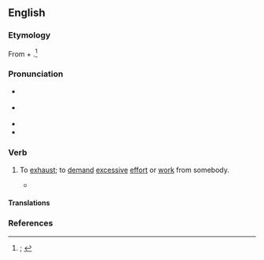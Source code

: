 ==English==
{{was wotd|2019|December|23}}

===Etymology===
From {{m|en|run}} + {{m|en|ragged|t=exhausted, tired, run down}}.<ref>{{R:OED Online|entry=ragged|pos=''adj.{{sup|1}}''|noformat=yes|id=157450|date=June 2008|nodot=yes}}; {{R:Lexico|pos=phrase}}</ref>

===Pronunciation===
* {{a|RP}} {{IPA|en|/ˈɹʌn ˌsʌmwʌn ˈɹæɡɪd/}}
* {{a|RP}} {{IPA|en|/ˈɹʌn ˌsʌmwʌn ˈɹæɡəd/}}
* {{audio|en|En-au-run someone ragged.ogg|Audio (AU)}}
* {{hyphenation|en|run some|one rag|ged}}

===Verb===
{{en-verb|runs someone ragged|running someone ragged|ran someone ragged}}

# {{lb|en|originally|US|idiomatic}} To [[exhaust#Verb|exhaust]]; to [[demand#Verb|demand]] [[excessive]] [[effort]] or [[work#Noun|work]] from somebody.
#: {{synonyms|en|Thesaurus:tire}}
#: {{ux|en|They’ve been '''running him ragged''' trying to keep up with the demand for new features.}}
#* {{quote-web|en|author=Phil McNulty|authorlink=Phil McNulty|title=[[w:Tunisia national football team|Tunisia]] 1 – 2 [[w:England national football team|England]]|archiveurl=https://web.archive.org/web/20190421215852/https://www.bbc.com/sport/football/44434276|archivedate=21 April 2019|work={{w|BBC Sport}}|date=18 June 2018|passage=England '''ran''' Tunisia '''ragged''' in that spell but were punished for missing a host of chances when {{w|Ferjani Sassi}} equalised from the penalty spot against the run of play after {{w|Kyle Walker}} was penalised for an elbow on {{w|Fakhreddine Ben Youssef}}.}}

====Translations====
{{trans-see|to exhaust|exhaust}}

===References===
<references />